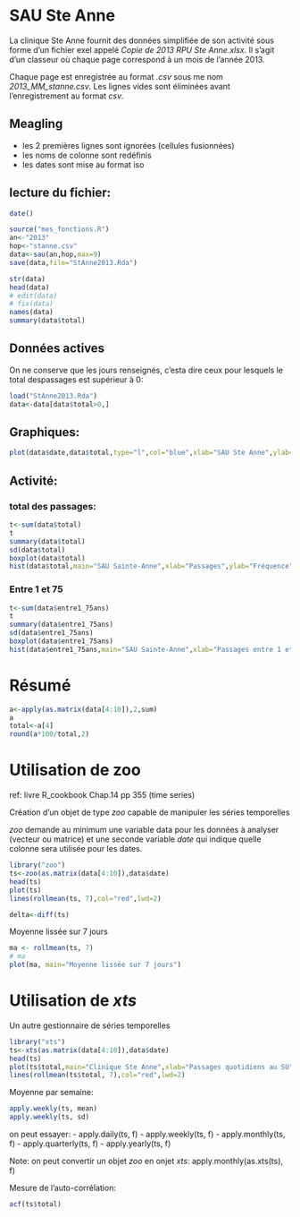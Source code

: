 SAU Ste Anne
========================================================

La clinique Ste Anne fournit des données simplifiée de son activité sous forme d'un fichier exel appelé *Copie de 2013 RPU Ste Anne.xlsx*. Il s'agit d'un classeur où chaque page correspond à un mois de l'année 2013.

Chaque page est enregistrée au format *.csv* sous me nom *2013_MM_stanne.csv*. Les lignes vides sont éliminées avant l'enregistrement au format *csv*.

Meagling
--------
- les 2 premières lignes sont ignorées (cellules fusionnées)
- les noms de colonne sont redéfinis
- les dates sont mise au format iso

lecture du fichier:
-------------------
```r
date()

source("mes_fonctions.R")
an<-"2013"
hop<-"stanne.csv"
data<-sau(an,hop,max=9)
save(data,file="StAnne2013.Rda")

str(data)
head(data)
# edit(data)
# fix(data)
names(data)
summary(data$total)
```

Données actives
---------------
On ne conserve que les jours renseignés, c'esta dire ceux pour lesquels le total despassages est supérieur à 0:
```r
load("StAnne2013.Rda")
data<-data[data$total>0,]
```

Graphiques:
----------
```r
plot(data$date,data$total,type="l",col="blue",xlab="SAU Ste Anne",ylab="Passages")
```
Activité:
---------

### total des passages:
```r
t<-sum(data$total)
t
summary(data$total)
sd(data$total)
boxplot(data$total)
hist(data$total,main="SAU Sainte-Anne",xlab="Passages",ylab="Fréquence",col="green")
```
### Entre 1 et 75
```r
t<-sum(data$entre1_75ans)
t
summary(data$entre1_75ans)
sd(data$entre1_75ans)
boxplot(data$entre1_75ans)
hist(data$entre1_75ans,main="SAU Sainte-Anne",xlab="Passages entre 1 et 75 ans",ylab="Fréquence",col="green")
```
Résumé
=======
```r
a<-apply(as.matrix(data[4:10]),2,sum)
a
total<-a[4]
round(a*100/total,2)
```
Utilisation de zoo
==================
ref: livre R_cookbook Chap.14 pp 355 (time series)

Création d'un objet de type *zoo* capable de manipuler les séries temporelles

*zoo* demande au minimum une variable data pour les données à analyser (vecteur ou matrice) et une seconde variable *date* qui indique quelle colonne sera utilisée pour les dates.
```r
library("zoo")
ts<-zoo(as.matrix(data[4:10]),data$date)
head(ts)
plot(ts)
lines(rollmean(ts, 7),col="red",lwd=2)

delta<-diff(ts)
```
Moyenne lissée sur 7 jours
```r
ma <- rollmean(ts, 7)
# ma
plot(ma, main="Moyenne lissée sur 7 jours")
```
Utilisation de *xts*
====================
Un autre gestionnaire de séries temporelles
```r
library("xts")
ts<-xts(as.matrix(data[4:10]),data$date)
head(ts)
plot(ts$total,main="Clinique Ste Anne",xlab="Passages quotidiens au SU",ylab="Nombre")
lines(rollmean(ts$total, 7),col="red",lwd=2)
```
Moyenne par semaine:
```r
apply.weekly(ts, mean)
apply.weekly(ts, sd)
```
on peut essayer:
- apply.daily(ts, f)
- apply.weekly(ts, f)
- apply.monthly(ts, f)
- apply.quarterly(ts, f)
- apply.yearly(ts, f)

Note: on peut convertir un objet *zoo* en onjet *xts*: apply.monthly(as.xts(ts), f)

Mesure de l'auto-corrélation:
```r
acf(ts$total)
```







